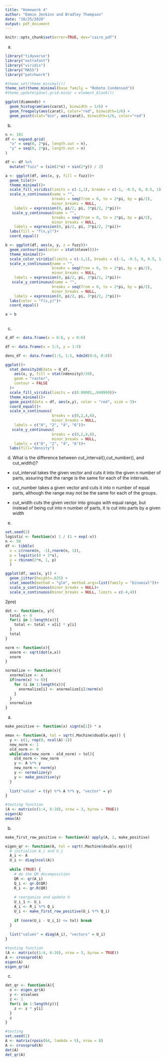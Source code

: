 ```yaml
---
title: "Homework 4"
author: "Emmie Jenkins and Bradley Thompson"
date: "10/25/2020"
output: pdf_document
---
```


```r
knitr::opts_chunk$set(error=TRUE, dev="cairo_pdf")
```


a)
```r
library("tidyverse")
library("extrafont")
library("viridis")
library("MASS")
library("patchwork")

#theme_set(theme_minimal())
theme_set(theme_minimal(base_family = "Roboto Condensed"))
#theme_update(panel.grid.minor = element_blank())

ggplot(diamonds) +
  geom_histogram(aes(carat), binwidth = 1/6) +
  geom_freqpoly(aes(carat), color="red", binwidth=1/6) +
  geom_point(stat="bin", aes(carat), binwidth=1/6, color="red")
```

b)
```r
n <- 101
df <- expand.grid(
  "x" = seq(0, 2*pi, length.out = n), 
  "y" = seq(0, 2*pi, length.out = n)
)

df <- df %>% 
  mutate("fuzz" = (sin(2*x) + sin(2*y)) / 2)

a <- ggplot(df, aes(x, y, fill = fuzz))+
  geom_tile()+
  theme_minimal()+
  scale_fill_viridis(limits = c(-1,1), breaks = c(-1, -0.5, 0, 0.5, 1))+
  scale_x_continuous(name = "",
                     breaks = seq(from = 0, to = 2*pi, by = pi/2),
                     minor_breaks = NULL,
    labels = expression(0, pi/2, pi, 3*pi/2, 2*pi))+
   scale_y_continuous(name = "",
                     breaks = seq(from = 0, to = 2*pi, by = pi/2),
                     minor_breaks = NULL,
    labels = expression(0, pi/2, pi, 3*pi/2, 2*pi))+
  labs(fill = "f(x,y)")+
  coord_equal()

b <- ggplot(df, aes(x, y, z = fuzz))+
  geom_contour(aes(color = stat(nlevel)))+
  theme_minimal()+
  scale_color_viridis(limits = c(-1,1), breaks = c(-1, -0.5, 0, 0.5, 1))+
  scale_x_continuous(name = "",
                     breaks = seq(from = 0, to = 2*pi, by = pi/2),
                     minor_breaks = NULL,
    labels = expression(0, pi/2, pi, 3*pi/2, 2*pi))+
   scale_y_continuous(name = "",
                     breaks = seq(from = 0, to = 2*pi, by = pi/2),
                     minor_breaks = NULL,
    labels = expression(0, pi/2, pi, 3*pi/2, 2*pi))+
  labs(color = "f(x,y)")+
  coord_equal()

a + b
  
```


c)
```r
d_df <- data.frame(x = 0:6, y = 0:6)

df <- data.frame(x = 1:5, y = 1:5)

dens_df <- data.frame(1:5, 1:5, kde2d(0:6, 0:6)) 

ggplot()+
  stat_density2d(data = d_df,
    aes(x, y, fill = stat(ndensity)/20),
    geom = "raster", 
    contour = FALSE
  )+
  scale_fill_viridis(limits = c(0.00001,.049999))+
  theme_minimal()+
  geom_point(data = df, aes(x,y), color = "red", size = 3)+
  coord_equal()+
  scale_x_continuous(
                     breaks = c(0,2,4,6),
                     minor_breaks = NULL,
    labels = c("0", "2", "4", "6"))+
   scale_y_continuous(
                     breaks = c(0,2,4,6),
                     minor_breaks = NULL,
    labels = c("0", "2", "4", "6"))+
  labs(fill="density")

```


d)
What  is  the  difference  between cut_interval(),cut_number(),  and cut_width()?

- cut_interval takes the given vector and cuts it into the given n number of parts, assuring that the range is the same for each of the intervals.

- cut_number takes a given vector and cuts it into n number of equal parts, although the range may not be the same for each of the groups.

- cut_width cuts the given vector into groups with equal range, but instead of being cut into n number of parts, it is cut into parts by a given width

e)
```r

set.seed(2)
logistic <- function(x) 1 / (1 + exp(-x))
n <- 50
df <- tibble(
  x = c(rnorm(n, -1),rnorm(n, 1)),
  p = logistic(0 + 2*x),
  y = rbinom(2*n, 1, p)
  )

ggplot(df, aes(x, y)) +
  geom_jitter(height=.025) + 
  stat_smooth(method = "glm", method.args=list(family = "binomial"))+
  scale_y_continuous(minor_breaks = NULL)+
  scale_x_continuous(minor_breaks = NULL, limits = c(-4,4))
```


2pre)
```r
dot <- function(x, y){
  total <- 0
  for(i in 1:length(x)){
    total <- total + x[i] * y[i]
  }
  total
}

norm <- function(x){
  xnorm <- sqrt(dot(x,x))
  xnorm
}

normalize <- function(x){
  xnormalize <- x
  if(norm(x) != 0){
    for (i in 1:length(x)){
      xnormalize[i] <- xnormalize[i]/norm(x)
    }
  }
  xnormalize
}
```

a)
```r
make_positive <- function(x) sign(x[1]) * x

emax <- function(A, tol = sqrt(.Machine$double.eps)) {
  y <- c(1, rep(0, ncol(A)-1))
  new_norm <- 1
  old_norm <- 0
  while(abs(new_norm - old_norm) > tol){
    old_norm <- new_norm
    y <- A %*% y
    new_norm <- norm(y)
    y <- normalize(y)
    y <- make_positive(y)
  }
  
  list("value" = t(y) %*% A %*% y, "vector" = y)
}

#testing function
(A <- matrix(c(1:4, 6:10), nrow = 3, byrow = TRUE))
eigen(A)
emax(A)
```

b)
```r
make_first_row_positive <- function(A) apply(A, 2, make_positive)

eigen_qr <- function(A, tol = sqrt(.Machine$double.eps)){
  # initialize A_i and U_i
  A_i <- A
  U_i <- diag(ncol(A))
  
  while (TRUE) {
    # do the QR decomposition
    QR <- qr(A_i)
    Q_i <- qr.Q(QR)
    R_i <- qr.R(QR)
    
    # reorganize and update U
    U_i_1 <- U_i
    A_i <- R_i %*% Q_i
    U_i <- make_first_row_positive(U_i %*% Q_i)
  
    if (norm(U_i - U_i_1) <= tol) break
  }
  
  list("values" = diag(A_i), "vectors" = U_i)
}

#testing function
(A <- matrix(c(1:4, 6:10), nrow = 3, byrow = TRUE))
A <- crossprod(A)
eigen(A)
eigen_qr(A)
```

c)
```r
det_qr <- function(A){
  x <- eigen_qr(A)
  y <- x$values
  z <- 1
  for(i in 1:length(y)){
    z <- z * y[i]
  }
  z
}

#testing
set.seed(2)
A <- matrix(rpois(64, lambda = 5), nrow = 8)
A <- crossprod(A)
det(A)
det_qr(A)
```




